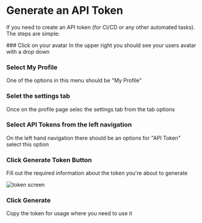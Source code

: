 
# Generate an API Token

If you need to create an API token (for CI/CD or any other automated tasks). The steps are simple:

<Steps>
### Click on your avatar
In the upper right you should see your users avatar with a drop down

### Select My Profile
One of the options in this menu should be "My Profile"

### Selet the settings tab
Once on the profile page selec the settings tab from the tab options

### Select API Tokens from the left navigation
On the left hand navigation there should be an options for "API Token" select this option

### Click Generate Token Button
Fill out the required information about the token you're about to generate

![token screen](../public/token-screen.png)

### Click Generate

Copy the token for usage where you need to use it

</Steps>